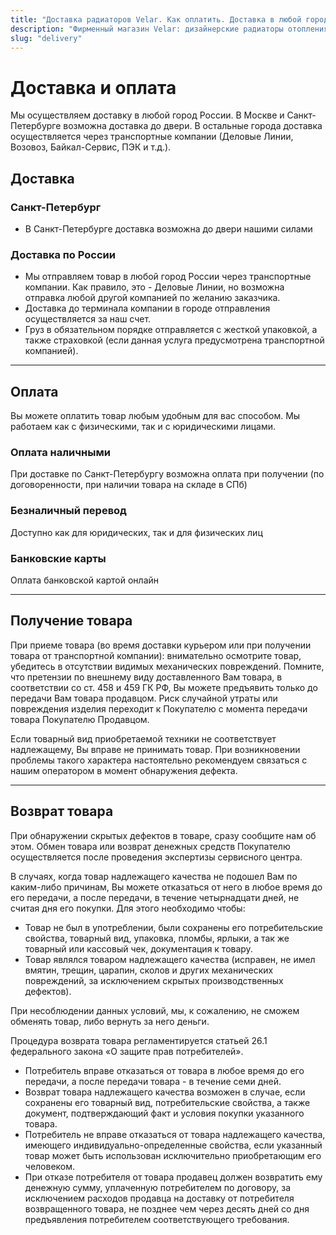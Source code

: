 ```yaml
---
title: "Доставка радиаторов Velar. Как оплатить. Доставка в любой город России "
description: "Фирменный магазин Velar: дизайнерские радиаторы отопления, полотенцесушители и внутрипольные конвекторы. Официальная гарантия от производителя. Доставка в любой город России."
slug: "delivery"
---
```


# Доставка и оплата

Мы осуществляем доставку в любой город России. В Москве и Санкт-Петербурге возможна доставка до двери. В остальные города доставка осуществляется через транспортные компании (Деловые Линии, Возовоз, Байкал-Сервис, ПЭК и т.д.).

## **Доставка**

### Санкт-Петербург

<ul class="list-disc">
<li>В Санкт-Петербурге доставка возможна до двери нашими силами</li>
</ul>

### Доставка по России

<ul class="list-disc">
<li>Мы отправляем товар в любой город России через транспортные компании. Как правило, это - Деловые Линии, но возможна отправка любой другой компанией по желанию заказчика.</li>
<li>Доставка до терминала компании в городе отправления осуществляется за наш счет.</li>
<li>Груз в обязательном порядке отправляется с жесткой упаковкой, а также страховкой (если данная услуга предусмотрена транспортной компанией).</li>
</ul>

<hr/>

## **Оплата**

Вы можете оплатить товар любым удобным для вас способом. Мы работаем как с физическими, так и с юридическими лицами.

### Оплата наличными

При доставке по Санкт-Петербургу возможна оплата при получении (по договоренности, при наличии товара на складе в СПб)

### Безналичный перевод

Доступно как для юридических, так и для физических лиц

### Банковские карты

Оплата банковской картой онлайн

<hr/>

## **Получение товара**

При приеме товара (во время доставки курьером или при получении товара от транспортной компании): внимательно осмотрите товар, убедитесь в отсутствии видимых механических повреждений. Помните, что претензии по внешнему виду доставленного Вам товара, в соответствии со ст. 458 и 459 ГК РФ, Вы можете предъявить только до передачи Вам товара продавцом. Риск случайной утраты или повреждения изделия переходит к Покупателю с момента передачи товара Покупателю Продавцом.

Если товарный вид приобретаемой техники не соответствует надлежащему, Вы вправе не принимать товар. При возникновении проблемы такого характера настоятельно рекомендуем связаться с нашим оператором в момент обнаружения дефекта.

<hr />

## **Возврат товара**

При обнаружении скрытых дефектов в товаре, сразу сообщите нам об этом. Обмен товара или возврат денежных средств Покупателю осуществляется после проведения экспертизы сервисного центра.

В случаях, когда товар надлежащего качества не подошел Вам по каким-либо причинам, Вы можете отказаться от него в любое время до его передачи, а после передачи, в течение четырнадцати дней, не считая дня его покупки. Для этого необходимо чтобы:

<ul class="list-disc">
<li>Товар не был в употреблении, были сохранены его потребительские свойства, товарный вид, упаковка, пломбы, ярлыки, а так же товарный или кассовый чек, документация к товару.</li>
<li>Товар являлся товаром надлежащего качества (исправен, не имел вмятин, трещин, царапин, сколов и других механических повреждений, за исключением скрытых производственных дефектов).</li>
</ul>
При несоблюдении данных условий, мы, к сожалению, не сможем обменять товар, либо вернуть за него деньги.

Процедура возврата товара регламентируется статьей 26.1 федерального закона «О защите прав потребителей».
<ul class="list-disc">
<li>Потребитель вправе отказаться от товара в любое время до его передачи, а после передачи товара - в течение семи дней.</li>
<li>Возврат товара надлежащего качества возможен в случае, если сохранены его товарный вид, потребительские свойства, а также документ, подтверждающий факт и условия покупки указанного товара.</li>
<li>Потребитель не вправе отказаться от товара надлежащего качества, имеющего индивидуально-определенные свойства, если указанный товар может быть использован исключительно приобретающим его человеком.</li>
<li>При отказе потребителя от товара продавец должен возвратить ему денежную сумму, уплаченную потребителем по договору, за исключением расходов продавца на доставку от потребителя возвращенного товара, не позднее чем через десять дней со дня предъявления потребителем соответствующего требования.</li>
</ul>